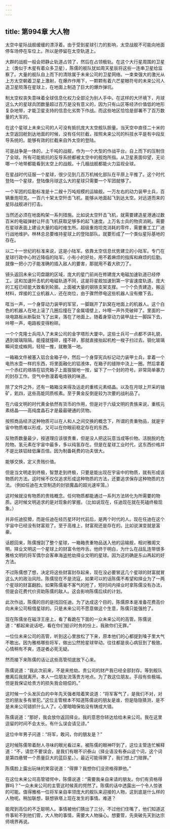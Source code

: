 ```yaml
---
---
---
```

title: 第994章 大人物
---



太空中星际战舰缓缓的漂浮着。由于受到星球引力的影响，太空战舰不可能向地面停车场停在车位上。所以是停留在太空轨道上。

大群的战舰一般会把静止轨道占领了，然后在占领极轨。在这个大行星周围的卫星上（类似于木星有着众多卫星），陈儒的舰队犹如周天星辰将这些一连串卫星给监察了。大量的舰队自上而下的清除属于未来公司的卫星网络。一束束强大的激光从上方太空朝着卫星上激射，在爆炸作用下，一颗颗有着六芒星眼符号的未来公司人造卫星陨落在星球上，在地面上制造了巨大的爆炸弹坑。

制太空权丧失意味着全球信息化权力全部沦为别人手中。在这样的大环境下，月球这么大的星球兵团数量超过百万是没有意义的，因为只有山区等经济价值低的地形复杂地带，才能卫星支持的信息化劣势下作战。而这些地区恰恰是部署不了百万数量的大军的。

在这个星球上未来公司的人可没有抵抗庞大太空舰队胆量。当天空中直径二十米的太空返回舱到达地面的时候，没有任何拦截，按照未来公司的科技水平是有中段反导系统的。能够有效的拦截来自外太空的登陆。

可是战争是一体的，上千吨的战舰，作为一个大型的作战平台。自上而下的压制住了全球。所有可能抵抗的反导系统都被太空中的舰炮所指。从卫星表面仰望，无论哪一个地带都能看到太空上的战舰。十几艘战舰都能火力监视全球。

在星战时代征服一个星球，很少见到几百万机械化部队在平原上平推了。这个时代登陆一个星球，登陆像月球这么大的星球只需要一个军团就够了。

一个军团的后勤标准是十二艘十万吨规模的运输舰。一万左右的动力装甲士兵，百辆重炮坦克。一百六十架太空歼击飞机，能够从地面起飞到达太空。对远道而来的星际战舰进行打击。

当然还必须在地面构架一系列措施。比如说太空歼击飞机，就需要建造星港通过数百米的电磁弹射让歼击飞机获取足够多的起飞速度。上万名士兵的物资消耗。需要在星球表面上建设大量的临时维生所。超级重炮坦克消耗的零件，需要重工工厂进行战地维护。林林总总要维持星球上的登陆部队。就要形成了一个类似星际基地的存在。

以二十一世纪的标准来说，这是小陆军。依靠太空信息优势建立的小陆军。专门在星球行政中心附近降临的陆军。小有小的好处，用不着麻烦的指挥和麻烦的后勤。就像一把小刀子能准确的插入敌人的要害，那就用不着大砍刀了。

镜头返回未来公司盘踞的区域，庞大的星门前尚在修建庞大电磁加速轨道已经停工。这和加速歼击机的电磁轨道不同，这是将星舰加速到第一宇宙速度轨道。庞大的工程已经能大致看到轮廓。上面被大量的钢铁支架支撑。一个个负责建造，搬运材料，焊接的工业机器人，还在岗位，由于骤然停电这些机器人没有撤下去。

哐当一声，一个身穿动力装甲的军官，一脚踹开了趴窝在地面上的机器人。这个白色的机器人在地上滚了几圈后撞在了金属墙壁上，咔嚓一声外壳破碎了。里面的一块电路板从断裂处飞了出来，落在了地面上。随着身穿动力装甲战士一脚踩下去，咔嚓一声，电路板变得粉碎。

一个个克隆士兵闯入了未来公司的金字塔形大厦中。这些士兵可一点都不讲礼貌，遇到玻璃阻隔，能撞就撞碎，撞不碎，那就直接抬起机枪一梭子扫过去。钢化玻璃瞬间变成蛛网，轻轻一推，就散落一地。

一箱箱文件被塞入铝合金箱子中，然后一个身穿宪兵标记动力装甲士兵，拿着一个电热水壶一样的东西，将里面融化的铝液体，在箱子的缝隙中浇上一圈。然后拿着一个赤红的烙铁在铝壳箱子上面狠狠地一按，留下了一个封的符号。非常简单暴力的封存工作。空气中弥漫着电烙铁的味道。

除了文件之外，还有一箱箱没来得及运走的重核元素结晶。以及在月球上开采的铀矿，氦四，这些高能同质核素。至于黄金反倒是较为次要的战利品了。

在六级文明的时代黄金依然有货币的作用，但是对于六级文明的贵族来说，重核元素结晶——高纯度晶石才是最最硬通的货物。

按照商品经济这种物质可以在人和人之间交换的概念下，所谓的贵重物品，就是宇宙中物质难以形成，又可以在你眼前稳定存在的东西。

反物质数量最少，按道理应该很贵重，但是没人把这玩意当成等价物。活脱脱的危险物。氢元素在宇宙中最多，多以纯氢存在。但是在星球工业时代，这东西价格并不是比铁铝硅低廉百倍。因为制备耗费的功夫很大。

能够交换，定义贵贱价值。

但是当文明走到终极，智慧走到终极，只要是能出现在宇宙中的物质，就有形成该物质的方法。这时候不仅仅追求形成这种物质的方法，还要追求保存这种物质的方法。（例如任迪在太空制造的封锁魔晶的超光速牢笼。）

这时候就没有物质的贵贱概念。任何物质都能通过一系列方法转化为所需要的物质。这时候文明追求的是对现象的掌握。（比如说现在，任迪现在就在死磕终极现象。）

并非任迪狡猾，而是任迪在经历星环时代前后，是两个时代的人。现在任迪在这个宇宙中已经没有财富观了。至于高维上，财富观还是存在的。比如说演变就是富豪。

话题回来，陈儒搜刮了整个星球，一箱箱贵重物品送入他的运输舰，相对雅阁文明，择业文明这一个星球上的财富令他咋舌。他终于明白，为什么在战乱连带很多雅格文明的将军偶尔会客串海盗抢劫择业文明的星球。因为这的确是东山再起的好方法。

不过陈儒想了想，决定将这些财富封存起来，现在没必要冒这几个星球的财富就冒这么大的政治风险。陈儒现在不是流寇，如果可以的话陈儒不希望和择业为了一两个星球的财富翻脸。如果陈儒毫不客气的抢了，短时间内择业时拿陈儒没有办法，但是会花费代价资助陈儒的敌人。这会影响陈儒后续的计划。

此次作战，陈儒的目的是找回任迪。为了达成这个目的，陈儒原本是准备花费高价向未来公司租借星球的。只是未来公司不愿意做这个生意，陈儒只能强抢了。

现在陈儒坐在磁浮王座上，看了看跪在下面的一众未来公司的高管。陈儒说道：“都起来说话吧，看在你们挺识时务的份上，我赦你们无罪。”

一位位未来公司的高管，听到这心里放松了下来，原本他们的心都提到嗓子里大气不敢出。因为雅格哪些将军，做出公然抢星球举动。往往都是丧心病狂到了极致。心情稍有不爽，违逆者必死无疑。

然而接下来陈儒的话让这些高管彻底放下心来。

陈儒说道：“我此次前来，不是来抢劫。贵公司的财产我已经全部封存。等到舰队撤离后我就离开。本人一位朋友流落贵方地点。为了救这位朋友。手段有些极端。但是我保证给贵方的损失我会赔偿的。”

这时候一个头发灰白的中年先天强者陪着笑说道：“将军客气了，是我们不对，对您的朋友多有冒犯。”这位主管根本不知道陈儒说的朋友是谁，但是隐隐猜测，是不是未来公司错抓什么人了。心里暗暗保佑没有铸成大错。

陈儒说道：“那好，我会放你返回择业。我的意思你转达给给未来公司。我在这里逗留的时间不会太长。有什么误会请见谅。”

这位中年男子问道：“将军，敢问，你的朋友是？”

这时候陈儒带着耐人寻味的眼光看过来，被陈儒的眼神吓到了，这位主管连忙解释道：“不，请您不要误会，是我们有眼不识泰山（择业语没有泰山这个词，这个词是第四悬臂一个质量巨大的蓝巨星。）。最近可能得罪了，我们想上门赔罪。”

陈儒脸上露出玩味的笑容说道：“得罪？我想你们没资格得罪他。”

在这位未来公司高管错愕中，陈儒说道：“需要我亲自来请的朋友。你们有资格得罪吗？”一众未来公司的主管这时候真的愕然了。陈儒的话中透露出一个令人惊骇的可能。值得雅格一位将军亲自率领庞大的舰队来迎接的人物，这到底是什么样的人物呢。稍加联想，联想铁塔上现在发生的事情。难道？

能爬到高位的不乏聪明人。事情被他们猜出了三分。不过他们住嘴了，他们知道这件事轮不到他们管，大人物的事情，需要大人物操心。想要管，先突破先天到达宗师境界再说。